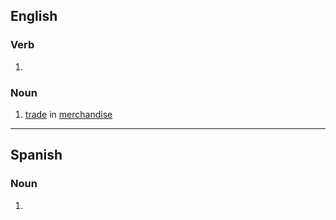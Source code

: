 ==English==

===Verb===
{{head|en|present participle}}

# {{present participle of|merchandise|lang=en|nocat=1}}

===Noun===
{{en-noun|-|s}}

# [[trade]] in [[merchandise]]

----

==Spanish==

===Noun===
{{es-noun|m}}

# {{l|en|merchandising}}
